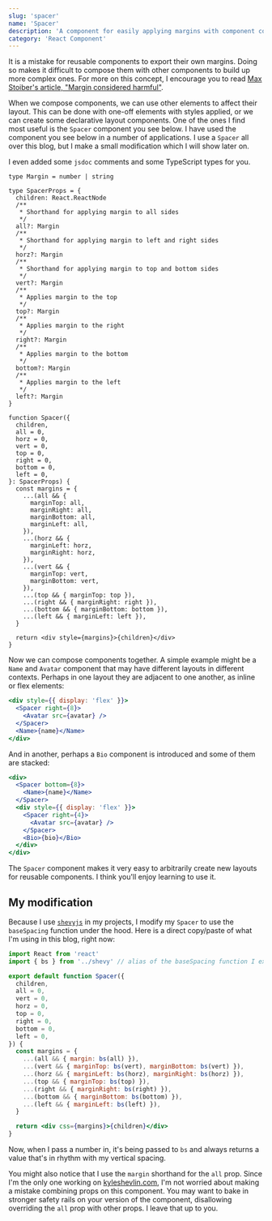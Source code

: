 ```yaml
---
slug: 'spacer'
name: 'Spacer'
description: 'A component for easily applying margins with component composition'
category: 'React Component'
---
```


It is a mistake for reusable components to export their own margins. Doing so makes it difficult to compose them with other components to build up more complex ones. For more on this concept, I encourage you to read [Max Stoiber's article, "Margin considered harmful"](https://mxstbr.com/thoughts/margin/).

When we compose components, we can use other elements to affect their layout. This can be done with one-off elements with styles applied, or we can create some declarative layout components. One of the ones I find most useful is the `Spacer` component you see below. I have used the component you see below in a number of applications. I use a `Spacer` all over this blog, but I make a small modification which I will show later on.

I even added some `jsdoc` comments and some TypeScript types for you.

```tsx
type Margin = number | string

type SpacerProps = {
  children: React.ReactNode
  /**
   * Shorthand for applying margin to all sides
   */
  all?: Margin
  /**
   * Shorthand for applying margin to left and right sides
   */
  horz?: Margin
  /**
   * Shorthand for applying margin to top and bottom sides
   */
  vert?: Margin
  /**
   * Applies margin to the top
   */
  top?: Margin
  /**
   * Applies margin to the right
   */
  right?: Margin
  /**
   * Applies margin to the bottom
   */
  bottom?: Margin
  /**
   * Applies margin to the left
   */
  left?: Margin
}

function Spacer({
  children,
  all = 0,
  horz = 0,
  vert = 0,
  top = 0,
  right = 0,
  bottom = 0,
  left = 0,
}: SpacerProps) {
  const margins = {
    ...(all && {
      marginTop: all,
      marginRight: all,
      marginBottom: all,
      marginLeft: all,
    }),
    ...(horz && {
      marginLeft: horz,
      marginRight: horz,
    }),
    ...(vert && {
      marginTop: vert,
      marginBottom: vert,
    }),
    ...(top && { marginTop: top }),
    ...(right && { marginRight: right }),
    ...(bottom && { marginBottom: bottom }),
    ...(left && { marginLeft: left }),
  }

  return <div style={margins}>{children}</div>
}
```

Now we can compose components together. A simple example might be a `Name` and `Avatar` component that may have different layouts in different contexts. Perhaps in one layout they are adjacent to one another, as inline or flex elements:

```jsx
<div style={{ display: 'flex' }}>
  <Spacer right={8}>
    <Avatar src={avatar} />
  </Spacer>
  <Name>{name}</Name>
</div>
```

And in another, perhaps a `Bio` component is introduced and some of them are stacked:

```jsx
<div>
  <Spacer bottom={8}>
    <Name>{name}</Name>
  </Spacer>
  <div style={{ display: 'flex' }}>
    <Spacer right={4}>
      <Avatar src={avatar} />
    </Spacer>
    <Bio>{bio}</Bio>
  </div>
</div>
```

The `Spacer` component makes it very easy to arbitrarily create new layouts for reusable components. I think you'll enjoy learning to use it.

## My modification

Because I use [`shevyjs`](https://github.com/kyleshevlin/shevyjs) in my projects, I modify my `Spacer` to use the `baseSpacing` function under the hood. Here is a direct copy/paste of what I'm using in this blog, right now:

```jsx
import React from 'react'
import { bs } from '../shevy' // alias of the baseSpacing function I export

export default function Spacer({
  children,
  all = 0,
  vert = 0,
  horz = 0,
  top = 0,
  right = 0,
  bottom = 0,
  left = 0,
}) {
  const margins = {
    ...(all && { margin: bs(all) }),
    ...(vert && { marginTop: bs(vert), marginBottom: bs(vert) }),
    ...(horz && { marginLeft: bs(horz), marginRight: bs(horz) }),
    ...(top && { marginTop: bs(top) }),
    ...(right && { marginRight: bs(right) }),
    ...(bottom && { marginBottom: bs(bottom) }),
    ...(left && { marginLeft: bs(left) }),
  }

  return <div css={margins}>{children}</div>
}
```

Now, when I pass a number in, it's being passed to `bs` and always returns a value that's in rhythm with my vertical spacing.

You might also notice that I use the `margin` shorthand for the `all` prop. Since I'm the only one working on [kyleshevlin.com](/), I'm not worried about making a mistake combining props on this component. You may want to bake in stronger safety rails on your version of the component, disallowing overriding the `all` prop with other props. I leave that up to you.

